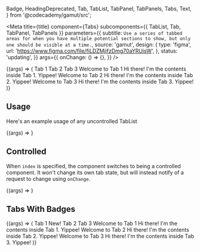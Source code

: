   Badge,
  HeadingDeprecated,
  Tab,
  TabList,
  TabPanel,
  TabPanels,
  Tabs,
  Text,
} from '@codecademy/gamut/src';


<Meta
  title={title}
  component={Tabs}
  subcomponents={{ TabList, Tab, TabPanel, TabPanels }}
  parameters={{
    subtitle: `Use a series of tabbed areas for when you have multiple potential sections
to show, but only one should be visible at a time.`,
    source: 'gamut',
    design: {
      type: 'figma',
      url: 'https://www.figma.com/file/fiLDZMjifzDmg70aYRUisW',
    },
    status: 'updating',
  }}
  args={{
    onChange: () => {},
  }}
/>

<Canvas>
  <Story name="Tabs">
    {(args) => (
      <Tabs {...args} orientation="vertical">
        <TabList>
          <Tab>Tab 1</Tab>
          <Tab>Tab 2</Tab>
          <Tab>Tab 3</Tab>
        </TabList>
        <TabPanels>
          <TabPanel>
            <HeadingDeprecated as="h2">Welcome to Tab 1</HeadingDeprecated>
            <Text>Hi there! I&apos;m the contents inside Tab 1. Yippee!</Text>
          </TabPanel>
          <TabPanel>
            <HeadingDeprecated as="h2">Welcome to Tab 2</HeadingDeprecated>
            <Text>Hi there! I&apos;m the contents inside Tab 2. Yippee!</Text>
          </TabPanel>
          <TabPanel>
            <HeadingDeprecated as="h2">Welcome to Tab 3</HeadingDeprecated>
            <Text>Hi there! I&apos;m the contents inside Tab 3. Yippee!</Text>
          </TabPanel>
        </TabPanels>
      </Tabs>
    )}
  </Story>
</Canvas>

<PropsTable story="Tabs" />

## Usage

Here's an example usage of any uncontrolled TabList

<Canvas>
  <Story name="Tabs Uncontrolled">{(args) => <TabsExample {...args} />}</Story>
</Canvas>

## Controlled

When `index` is specified, the component switches to
being a controlled component. It won't change its own tab state, but will
instead notify of a request to change using `onChange`.

<Canvas>
  <Story name="Controlled" args={{ index: 0 }}>
    {(args) => <TabsExample {...args} />}
  </Story>
</Canvas>

## Tabs With Badges

<Canvas>
  <Story name="Badges" args={{ index: 0 }}>
    {(args) => (
      <Tabs {...args}>
        <TabList>
          <Tab>
            Tab 1 <Badge ml={8}>New!</Badge>
          </Tab>
          <Tab>Tab 2</Tab>
          <Tab>Tab 3</Tab>
        </TabList>
        <TabPanels>
          <TabPanel>
            <Text>Welcome to Tab 1</Text>
            <Text>Hi there! I&apos;m the contents inside Tab 1. Yippee!</Text>
          </TabPanel>
          <TabPanel>
            <Text>Welcome to Tab 2</Text>
            <Text>Hi there! I&apos;m the contents inside Tab 2. Yippee!</Text>
          </TabPanel>
          <TabPanel>
            <Text>Welcome to Tab 3</Text>
            <Text>Hi there! I&apos;m the contents inside Tab 3. Yippee!</Text>
          </TabPanel>
        </TabPanels>
      </Tabs>
    )}
  </Story>
</Canvas>
